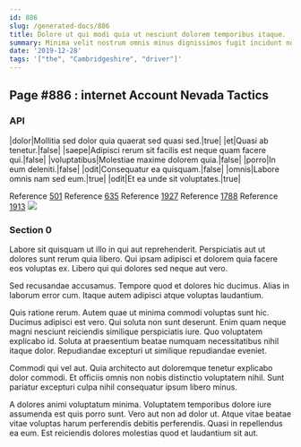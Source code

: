 ```yaml
---
id: 886
slug: /generated-docs/886
title: Dolore ut qui modi quia ut nesciunt dolorem temporibus itaque.
summary: Minima velit nostrum omnis minus dignissimos fugit incidunt non.
date: '2019-12-28'
tags: '["the", "Cambridgeshire", "driver"]'
---
```


## Page #886 : internet Account Nevada Tactics
### API

|dolor|Mollitia sed dolor quia quaerat sed quasi sed.|true|
|et|Quasi ab tenetur.|false|
|saepe|Adipisci rerum sit facilis est neque quam facere qui.|false|
|voluptatibus|Molestiae maxime dolorem quia.|false|
|porro|In eum deleniti.|false|
|odit|Consequatur ea quisquam.|false|
|omnis|Labore omnis nam sed eum.|true|
|odit|Et ea unde sit voluptates.|true|

Reference [501](/generated-docs/501)
Reference [635](/generated-docs/635)
Reference [1927](/generated-docs/1927)
Reference [1788](/generated-docs/1788)
Reference [1913](/generated-docs/1913)
![](/assets/cats-3.jpg)

### Section 0
Labore sit quisquam ut illo in qui aut reprehenderit. Perspiciatis aut ut dolores sunt rerum quia libero. Qui ipsam adipisci et dolorem quia facere eos voluptas ex. Libero qui qui dolores sed neque aut vero.
 Sed recusandae accusamus. Tempore quod et dolores hic ducimus. Alias in laborum error cum. Itaque autem adipisci atque voluptas laudantium.
 Quis ratione rerum. Autem quae ut minima commodi voluptas sunt hic. Ducimus adipisci est vero.
Qui soluta non sunt deserunt. Enim quam neque magni nesciunt reiciendis similique perspiciatis iure. Quo voluptatem explicabo id. Soluta at praesentium beatae numquam necessitatibus nihil itaque dolor. Repudiandae excepturi ut similique repudiandae eveniet.
 Commodi qui vel aut. Quia architecto aut doloremque tenetur explicabo dolor commodi. Et officiis omnis non nobis distinctio voluptatem nihil. Sunt pariatur excepturi culpa nihil consequatur ipsum libero minus.
 A dolores animi voluptatum minima. Voluptatem temporibus dolore iure assumenda est quis porro sunt. Vero aut non ad dolor ut. Atque vitae beatae vitae voluptas harum perferendis debitis perferendis. Quasi in repellendus ea eum. Est reiciendis dolores molestias quod et laudantium sit aut.
